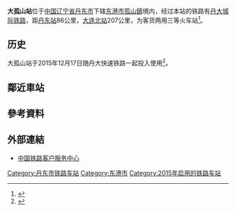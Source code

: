 {{Infobox China railway station
|车站名称 = 大孤山站
|图片 = 大孤山站.jpg
|图片介绍 = 大孤山站站体外观
|其他名称 = 
|英文名称 = Dagushan Railway Station
|车站代码 = 54344<ref>{{cite web|url=http://hyfw.12306.cn/hyinfo/action/FwcszsAction_index?type=1|title=营业站服务信息查询|publisher=[[中国铁路客户服务中心|中国铁路客户服务中心]]|accessdate=2017-04-05|archivedate=2016-11-06|archiveurl=https://web.archive.org/web/20161106075157/http://hyfw.12306.cn/hyinfo/action/FwcszsAction_index?type=1|dead-url=no}}</ref>
|电报码 = RMT
|拼音码 = DGS
|车站位置 = [[中华人民共和国|中国]][[辽宁省|辽宁省]][[丹东市|丹东市]][[东港市|东港市]][[孤山镇_(东港市)|孤山鎮]]
|归属 = [[中国铁路沈阳局集团|中国铁路沈阳局集团]][[丹东站|丹东站]]
|线路 = [[丹大城际铁路|丹大城际铁路]]
|车站等级 = [[三等站_(中铁)|三等站]]
|月台数目 = 2
|站台面 = 2
|股道数目 = 5
|坐标 = {{coord|39|56|2.25|N|123|34|50.22|E|display=inline,title}}
}}
'''大孤山站'''位于[[中国|中国]][[辽宁省|辽宁省]][[丹东市|丹东市]]下辖[[东港市|东港市]][[孤山镇_(东港市)|孤山鎮]]境内，经过本站的铁路有[[丹大城际铁路|丹大城际铁路]]，距[[丹东站|丹东站]]86公里，[[大连北站|大连北站]]207公里，为客货两用三等火车站<ref>{{cite news|url=http://www.jt.dl.gov.cn/bkzy/2317.html|title=丹大快铁今日正式开通运营|publisher=大连市交通局|deadurl=yes|archiveurl=https://web.archive.org/web/20160304185539/http://www.jt.dl.gov.cn/bkzy/2317.html|archivedate=2016-03-04|accessdate=2016-01-10}}</ref>。

==历史==
大孤山站于2015年12月17日随丹大快速铁路一起投入使用<ref>{{cite news|url=http://china.cnr.cn/ygxw/20151217/t20151217_520825924.shtml|title=丹大快速铁路今日开通运营 全程最快1小时45分|publisher=央广网|accessdate=2016-01-10|archivedate=2016-03-07|archiveurl=https://web.archive.org/web/20160307065809/http://china.cnr.cn/ygxw/20151217/t20151217_520825924.shtml|dead-url=no}}</ref>。

==鄰近車站==
{{start rail box|[[中華人民共和國鐵路運輸|中国铁路]]}}
{{s-inop|[[青堆站|青堆站]]}}
{{s-line|[[丹大城际铁路|丹大城际铁路]]}}
{{s-inop|[[北井子站|北井子站]]}}
{{end box}}

==參考資料==
{{reflist}}
==外部連結==
* [http://www.12306.cn/mormhweb/ 中国铁路客户服务中心]{{Wayback|url=http://www.12306.cn/mormhweb/ |date=20180205163941 }}
{{丹大城际铁路}}

[[Category:丹东市铁路车站|Category:丹东市铁路车站]]
[[Category:东港市|Category:东港市]]
[[Category:2015年启用的铁路车站|Category:2015年启用的铁路车站]]